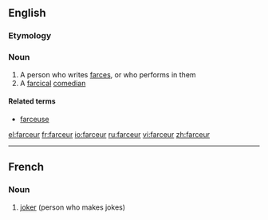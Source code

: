 ==English==

===Etymology===
{{etyl|fr}}

===Noun===
{{en-noun}}

# A person who writes [[farce]]s, or who performs in them
# A [[farcical]] [[comedian]]

====Related terms====
* [[farceuse]]

[[el:farceur]]
[[fr:farceur]]
[[io:farceur]]
[[ru:farceur]]
[[vi:farceur]]
[[zh:farceur]]

----
{{rfc-auto|sort languages}}
==French==

===Noun===
{{infl|fr|noun|g=m}}

# [[joker]] (person who makes jokes)

{{tbot entry|French|joker|2008|December|fr}}